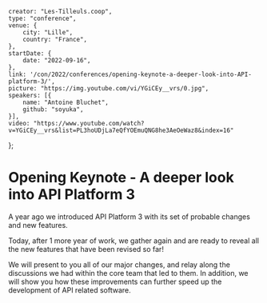     creator: "Les-Tilleuls.coop",
    type: "conference",
    venue: {
        city: "Lille",
        country: "France",
    },
    startDate: {
        date: "2022-09-16",
    },
    link: '/con/2022/conferences/opening-keynote-a-deeper-look-into-API-platform-3/',
    picture: "https://img.youtube.com/vi/YGiCEy__vrs/0.jpg",
    speakers: [{
        name: "Antoine Bluchet",
        github: "soyuka",
    }],
    video: "https://www.youtube.com/watch?v=YGiCEy__vrs&list=PL3hoUDjLa7eQfYOEmuQNG8he3AeOeWaz8&index=16"
};

# Opening Keynote - A deeper look into API Platform 3

A year ago we introduced API Platform 3 with its set of probable changes and new features.

Today, after 1 more year of work, we gather again and are ready to reveal all the new features that have been revised so far!

We will present to you all of our major changes, and relay along the discussions we had within the core team that led to them. In addition, we will show you how these improvements can further speed up the development of API related software.
